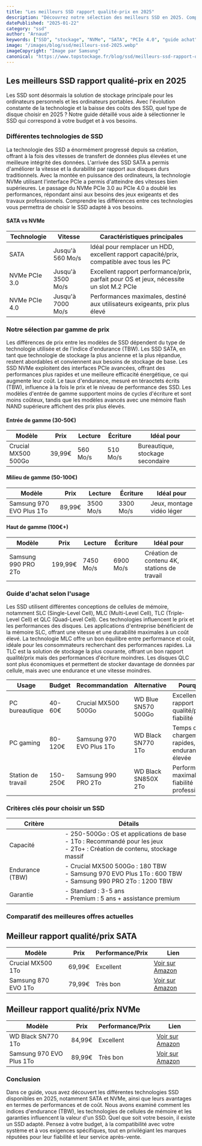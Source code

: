 ```yaml
---
title: "Les meilleurs SSD rapport qualité-prix en 2025"
description: "Découvrez notre sélection des meilleurs SSD en 2025. Comparatif complet et guide d'achat pour choisir le SSD idéal selon votre budget et vos besoins."
datePublished: "2025-01-22"
category: "ssd"
author: "Arnaud"
keywords: ["SSD", "stockage", "NVMe", "SATA", "PCIe 4.0", "guide achat", "comparatif"]
image: "/images/blog/ssd/meilleurs-ssd-2025.webp"
imageCopyright: "Image par Samsung"
canonical: "https://www.topstockage.fr/blog/ssd/meilleurs-ssd-rapport-qualite-prix-2025"
---
```

<div className="mdx-content">

## Les meilleurs SSD rapport qualité-prix en 2025

Les SSD sont désormais la solution de stockage principale pour les ordinateurs personnels et les ordinateurs portables. Avec l'évolution constante de la technologie et la baisse des coûts des SSD, quel type de disque choisir en 2025 ? Notre guide détaillé vous aide à sélectionner le SSD qui correspond à votre budget et à vos besoins.

### Différentes technologies de SSD

La technologie des SSD a énormément progressé depuis sa création, offrant à la fois des vitesses de transfert de données plus élevées et une meilleure intégrité des données. L'arrivée des SSD SATA a permis d'améliorer la vitesse et la durabilité par rapport aux disques durs traditionnels. Avec la montée en puissance des ordinateurs, la technologie NVMe utilisant l'interface PCIe a permis d'atteindre des vitesses bien supérieures. Le passage du NVMe PCIe 3.0 au PCIe 4.0 a doublé les performances, répondant ainsi aux besoins des jeux exigeants et des travaux professionnels. Comprendre les différences entre ces technologies vous permettra de choisir le SSD adapté à vos besoins.

#### SATA vs NVMe

<table>
  <thead>
    <tr>
      <th>Technologie</th>
      <th>Vitesse</th>
      <th>Caractéristiques principales</th>
    </tr>
  </thead>
  <tbody>
    <tr>
      <td>SATA</td>
      <td>Jusqu'à 560 Mo/s</td>
      <td>Idéal pour remplacer un HDD, excellent rapport capacité/prix, compatible avec tous les PC</td>
    </tr>
    <tr>
      <td>NVMe PCIe 3.0</td>
      <td>Jusqu'à 3500 Mo/s</td>
      <td>Excellent rapport performance/prix, parfait pour OS et jeux, nécessite un slot M.2 PCIe</td>
    </tr>
    <tr>
      <td>NVMe PCIe 4.0</td>
      <td>Jusqu'à 7000 Mo/s</td>
      <td>Performances maximales, destiné aux utilisateurs exigeants, prix plus élevé</td>
    </tr>
  </tbody>
</table>

### Notre sélection par gamme de prix

Les différences de prix entre les modèles de SSD dépendent du type de technologie utilisée et de l'indice d'endurance (TBW). Les SSD SATA, en tant que technologie de stockage la plus ancienne et la plus répandue, restent abordables et conviennent aux besoins de stockage de base. Les SSD NVMe exploitent des interfaces PCIe avancées, offrant des performances plus rapides et une meilleure efficacité énergétique, ce qui augmente leur coût. Le taux d'endurance, mesuré en téraoctets écrits (TBW), influence à la fois le prix et le niveau de performance des SSD. Les modèles d'entrée de gamme supportent moins de cycles d'écriture et sont moins coûteux, tandis que les modèles avancés avec une mémoire flash NAND supérieure affichent des prix plus élevés.

#### Entrée de gamme (30-50€)

<table>
  <thead>
    <tr>
      <th>Modèle</th>
      <th>Prix</th>
      <th>Lecture</th>
      <th>Écriture</th>
      <th>Idéal pour</th>
    </tr>
  </thead>
  <tbody>
    <tr>
      <td>Crucial MX500 500Go</td>
      <td>39,99€</td>
      <td>560 Mo/s</td>
      <td>510 Mo/s</td>
      <td>Bureautique, stockage secondaire</td>
    </tr>
  </tbody>
</table>

#### Milieu de gamme (50-100€)

<table>
  <thead>
    <tr>
      <th>Modèle</th>
      <th>Prix</th>
      <th>Lecture</th>
      <th>Écriture</th>
      <th>Idéal pour</th>
    </tr>
  </thead>
  <tbody>
    <tr>
      <td>Samsung 970 EVO Plus 1To</td>
      <td>89,99€</td>
      <td>3500 Mo/s</td>
      <td>3300 Mo/s</td>
      <td>Jeux, montage vidéo léger</td>
    </tr>
  </tbody>
</table>

#### Haut de gamme (100€+)

<table>
  <thead>
    <tr>
      <th>Modèle</th>
      <th>Prix</th>
      <th>Lecture</th>
      <th>Écriture</th>
      <th>Idéal pour</th>
    </tr>
  </thead>
  <tbody>
    <tr>
      <td>Samsung 990 PRO 2To</td>
      <td>199,99€</td>
      <td>7450 Mo/s</td>
      <td>6900 Mo/s</td>
      <td>Création de contenu 4K, stations de travail</td>
    </tr>
  </tbody>
</table>

### Guide d'achat selon l'usage

Les SSD utilisent différentes conceptions de cellules de mémoire, notamment SLC (Single-Level Cell), MLC (Multi-Level Cell), TLC (Triple-Level Cell) et QLC (Quad-Level Cell). Ces technologies influencent le prix et les performances des disques. Les applications d'entreprise bénéficient de la mémoire SLC, offrant une vitesse et une durabilité maximales à un coût élevé. La technologie MLC offre un bon équilibre entre performance et coût, idéale pour les consommateurs recherchant des performances rapides. La TLC est la solution de stockage la plus courante, offrant un bon rapport qualité/prix mais des performances d'écriture moindres. Les disques QLC sont plus économiques et permettent de stocker davantage de données par cellule, mais avec une endurance et une vitesse moindres.

<table>
  <thead>
    <tr>
      <th>Usage</th>
      <th>Budget</th>
      <th>Recommandation</th>
      <th>Alternative</th>
      <th>Pourquoi ?</th>
    </tr>
  </thead>
  <tbody>
    <tr>
      <td>PC bureautique</td>
      <td>40-60€</td>
      <td>Crucial MX500 500Go</td>
      <td>WD Blue SN570 500Go</td>
      <td>Excellent rapport qualité/prix, fiabilité</td>
    </tr>
    <tr>
      <td>PC gaming</td>
      <td>80-120€</td>
      <td>Samsung 970 EVO Plus 1To</td>
      <td>WD Black SN770 1To</td>
      <td>Temps de chargement rapides, endurance élevée</td>
    </tr>
    <tr>
      <td>Station de travail</td>
      <td>150-250€</td>
      <td>Samsung 990 PRO 2To</td>
      <td>WD Black SN850X 2To</td>
      <td>Performances maximales, fiabilité professionnelle</td>
    </tr>
  </tbody>
</table>

### Critères clés pour choisir un SSD

<table>
  <thead>
    <tr>
      <th>Critère</th>
      <th>Détails</th>
    </tr>
  </thead>
  <tbody>
    <tr>
      <td>Capacité</td>
      <td>- 250-500Go : OS et applications de base<br />- 1To : Recommandé pour les jeux<br />- 2To+ : Création de contenu, stockage massif</td>
    </tr>
    <tr>
      <td>Endurance (TBW)</td>
      <td>- Crucial MX500 500Go : 180 TBW<br />- Samsung 970 EVO Plus 1To : 600 TBW<br />- Samsung 990 PRO 2To : 1200 TBW</td>
    </tr>
    <tr>
      <td>Garantie</td>
      <td>- Standard : 3-5 ans<br />- Premium : 5 ans + assistance premium</td>
    </tr>
  </tbody>
</table>

### Comparatif des meilleures offres actuelles

## Meilleur rapport qualité/prix SATA

<table>
  <thead>
    <tr>
      <th>Modèle</th>
      <th>Prix</th>
      <th>Performance/Prix</th>
      <th>Lien</th>
    </tr>
  </thead>
  <tbody>
    <tr>
      <td>Crucial MX500 1To</td>
      <td>69,99€</td>
      <td>Excellent</td>
      <td><a href="https://amazon.fr" target="_blank" rel="nofollow">Voir sur Amazon</a></td>
    </tr>
    <tr>
      <td>Samsung 870 EVO 1To</td>
      <td>79,99€</td>
      <td>Très bon</td>
      <td><a href="https://amazon.fr" target="_blank" rel="nofollow">Voir sur Amazon</a></td>
    </tr>
  </tbody>
</table>

## Meilleur rapport qualité/prix NVMe

<table>
  <thead>
    <tr>
      <th>Modèle</th>
      <th>Prix</th>
      <th>Performance/Prix</th>
      <th>Lien</th>
    </tr>
  </thead>
  <tbody>
    <tr>
      <td>WD Black SN770 1To</td>
      <td>84,99€</td>
      <td>Excellent</td>
      <td><a href="https://amazon.fr" target="_blank" rel="nofollow">Voir sur Amazon</a></td>
    </tr>
    <tr>
      <td>Samsung 970 EVO Plus 1To</td>
      <td>89,99€</td>
      <td>Très bon</td>
      <td><a href="https://amazon.fr" target="_blank" rel="nofollow">Voir sur Amazon</a></td>
    </tr>
  </tbody>
</table>

### Conclusion

Dans ce guide, vous avez découvert les différentes technologies SSD disponibles en 2025, notamment SATA et NVMe, ainsi que leurs avantages en termes de performances et de coût. Nous avons examiné comment les indices d'endurance (TBW), les technologies de cellules de mémoire et les garanties influencent la valeur d'un SSD. Quel que soit votre besoin, il existe un SSD adapté. Pensez à votre budget, à la compatibilité avec votre système et à vos exigences spécifiques, tout en privilégiant les marques réputées pour leur fiabilité et leur service après-vente.

</div>
